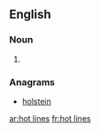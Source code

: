{{also|hotlines}}
==English==

===Noun===
{{head|en|noun plural form}}

# {{plural of|hot line|lang=en}}

===Anagrams===
* [[holstein#English|holstein]]

[[ar:hot lines]]
[[fr:hot lines]]